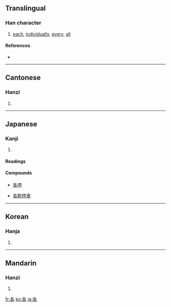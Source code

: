 ==Translingual==

===Han character===
{{Han char|rn=30|rad=口|as=03|sn=6|four=2760<sub>4</sub>|canj=竹水口 (HER)}}

# [[each]], [[individually]], [[every]], [[all]]

====References====
* {{Han ref|kx=0174.180|dkj=03281|dj=0387.110|hdz=10583.010|uh=5404|ud=21508|bh=A655|bd=42581}}

----

==Cantonese==

===Hanzi===
{{yue-hanzi|jyut=|y=go3, gok3}}

# {{defn|Cantonese}}

----

==Japanese==

===Kanji===
{{ja-kanji|grade=4|rs=口03}}

# {{defn|Japanese}}

====Readings====
{{ja-readings|on=[[かく]] (kaku)|kun=[[おのおの]] (onoono)}}

====Compounds====
{{top4}}
* [[各停]]
{{mid4}}
* [[各駅停車]]
{{mid4}}
{{mid4}}
{{bottom}}

----

==Korean==

===Hanja===
{{ko-hanja|hangeul=각|rv=gak|mr=kak}}

# {{defn|Korean}}

----

==Mandarin==

===Hanzi===
{{cmn-hanzi|pin=[[gě]] ([[ge3]]), [[gè]] ([[ge4]]), [[hé]] ([[he2]])|wg=ko<sup>3</sup>, ko<sup>4</sup>, ho<sup>2</sup>}}

# {{defn|Mandarin}}

[[fr:各]]
[[ko:各]]
[[ja:各]]